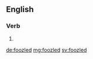 ==English==

===Verb===
{{head|en|verb form}}

# {{en-past of|foozle}}

[[de:foozled]]
[[mg:foozled]]
[[sv:foozled]]